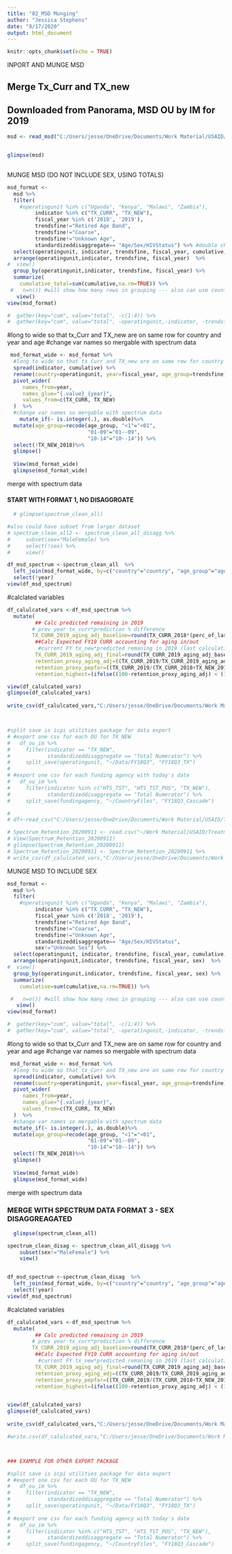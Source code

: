 ```yaml
---
title: "02_MSD Munging"
author: "Jessica Stephens"
date: "8/17/2020"
output: html_document
---
```


```r
knitr::opts_chunk$set(echo = TRUE)
```



###################### INPORT AND MUNGE MSD #############################


## Merge Tx_Curr and TX_new
## Downloaded from Panorama, MSD OU by IM for 2019

```r

msd <- read_msd("C:/Users/jesse/OneDrive/Documents/Work Material/USAID/MER/FY19/MER_Structured_Datasets_OU_IM_FY17-20_20191220_v2_1_MER FY19Q4 Post Clean/MER_Structured_Datasets_OU_IM_FY17-20_20191220_v2_1.txt", save_rds=FALSE)


glimpse(msd)
  

```



############## MUNGE MSD (DO NOT INCLUDE SEX, USING TOTALS) ################


```r


msd_format <-
  msd %>%
  filter(
    #operatingunit %in% c("Uganda", "Kenya", "Malawi", "Zambia"),
         indicator %in% c("TX_CURR", "TX_NEW"),
         fiscal_year %in% c('2018', '2019'),
         trendsfine!="Retired Age Band",
         trendsfine!="Coarse",
         trendsfine!="Unknown Age",
         standardizeddisaggregate== "Age/Sex/HIVStatus") %>% #double check
  select(operatingunit, indicator, trendsfine, fiscal_year, cumulative, sex) %>%
  arrange(operatingunit,indicator, trendsfine, fiscal_year)  %>%
#  view()
  group_by(operatingunit,indicator, trendsfine, fiscal_year) %>%
  summarize(
    cumulative_total=sum(cumulative,na.rm=TRUE)) %>%
 #   n=n()) #will show how many rows in grouping --- also can use count() function alone instead of summ with n=n()
   view()
view(msd_format)

#  gather(key="cum", value="total", -c(1:4)) %>%
#  gather(key="cum", value="total", -operatingunit,-indicator, -trendsfine, -fiscal_year) %>%

```




#long to wide so that tx_Curr and TX_new are on same row for country and year and age
#change var names so mergable with spectrum data


```r

 msd_format_wide <- msd_format %>%
  #long to wide so that tx_Curr and TX_new are on same row for country and year and age
  spread(indicator, cumulative) %>%
  rename(country=operatingunit, year=fiscal_year, age_group=trendsfine)%>%  
  pivot_wider(
     names_from=year,
     names_glue="{.value}_{year}",
     values_from=c(TX_CURR, TX_NEW)
  )  %>%
  #change var names so mergable with spectrum data
    mutate_if(~ is.integer(.), as.double)%>%
  mutate(age_group=recode(age_group, "<1"="<01",
                          "01-09"="01--09",
                          "10-14"="10--14")) %>%
  select(!TX_NEW_2018)%>%
  glimpse()
  
  View(msd_format_wide)
  glimpse(msd_format_wide)

```






#######################  merge with spectrum data #######################  

#### START WITH FORMAT 1, NO DISAGGRGATE

<!-- spectrum_clean_all<-read_csv("C:/Users/jesse/OneDrive/Documents/Work Material/USAID/Treatment/Data/Output/spectrum_clean_all_20200916.csv") -->

```r
  # glimpse(spectrum_clean_all)

#also could have subset from larger dataset
# spectrum_clean_all2 <- spectrum_clean_all_disagg %>%
#     subset(sex="MaleFemale) %>%
#     select(!sex) %>%
#     view()

df_msd_spectrum <-spectrum_clean_all  %>% 
  left_join(msd_format_wide, by=c("country"="country", "age_group"="age_group"), `copy` = TRUE)  %>% 
  select(!year)
view(df_msd_spectrum)


```


#calclated variables


```r


df_calulcated_vars <-df_msd_spectrum %>% 
  mutate(
         ## Calc predicted remaining in 2019
        # prev year tx_curr*prediction % difference
        TX_CURR_2019_aging_adj_baseline=round(TX_CURR_2018*(perc_of_lastyr/100)),
         ##Calc Expected FY19 CURR accounting for aging in/out
          #current FY tx_new*predicted remaning in 2019 (last calculation)
         TX_CURR_2019_aging_adj_final=round(TX_CURR_2019_aging_adj_baseline+TX_NEW_2019),
         retention_proxy_aging_adj=((TX_CURR_2019/TX_CURR_2019_aging_adj_final)*100),###redone
         retention_proxy_pepfar=((TX_CURR_2019/(TX_CURR_2018+TX_NEW_2019))*100), #redone
         retention_highest=(ifelse((100-retention_proxy_aging_adj) < (100-retention_proxy_pepfar),"Aging Adjusted Proxy", "PEPFAR Proxy")))

view(df_calulcated_vars)
glimpse(df_calulcated_vars)
  
write_csv(df_calulcated_vars,"C:/Users/jesse/OneDrive/Documents/Work Material/USAID/Treatment/Data/Output/Spectrum_Retention_20200914.csv", na="")



#split save is icpi utilities package for data export
# #export one csv for each OU for TX_NEW
#   df_ou_im %>%
#     filter(indicator == "TX_NEW",
#            standardizeddisaggregate == "Total Numerator") %>%
#     split_save(operatingunit, "~/Data/FY18Q3", "FY18Q3_TX")
# 
# #export one csv for each funding agency with today's date
#   df_ou_im %>%
#     filter(indicator %in% c("HTS_TST", "HTS_TST_POS", "TX_NEW"),
#            standardizeddisaggregate == "Total Numerator") %>%
#     split_save(fundingagency, "~/CountryFiles", "FY18Q3_Cascade")
```





```r

# 
# df<-read_csv("C:/Users/jesse/OneDrive/Documents/Work Material/USAID/Treatment/Data/Output/Spectrum_Retention_20200911.csv", sheet="Spectrum_Retention_20200911")

# Spectrum_Retention_20200911 <- read.csv("~/Work Material/USAID/Treatment/Data/Output/Spectrum_Retention_20200911.csv", stringsAsFactors=FALSE)
# View(Spectrum_Retention_20200911)
# glimpse(Spectrum_Retention_20200911)
# Spectrum_Retention_20200911 <- Spectrum_Retention_20200911 %>%
# write_csv(df_calulcated_vars,"C:/Users/jesse/OneDrive/Documents/Work Material/USAID/Treatment/Data/Output/Spectrum_Retention_20200911.csv", na="")


```










############## MUNGE MSD TO INCLUDE SEX ################



```r


msd_format <-
  msd %>%
  filter(
    #operatingunit %in% c("Uganda", "Kenya", "Malawi", "Zambia"),
         indicator %in% c("TX_CURR", "TX_NEW"),
         fiscal_year %in% c('2018', '2019'),
         trendsfine!="Retired Age Band",
         trendsfine!="Coarse",
         trendsfine!="Unknown Age",
         standardizeddisaggregate== "Age/Sex/HIVStatus", 
         sex!="Unknown Sex") %>% 
  select(operatingunit, indicator, trendsfine, fiscal_year, cumulative, sex) %>%
  arrange(operatingunit,indicator, trendsfine, fiscal_year, sex)  %>%
#  view()
  group_by(operatingunit,indicator, trendsfine, fiscal_year, sex) %>%
  summarize(
    cumulative=sum(cumulative,na.rm=TRUE)) %>%  

 #   n=n()) #will show how many rows in grouping --- also can use count() function alone instead of summ with n=n()
   view()
view(msd_format)

#  gather(key="cum", value="total", -c(1:4)) %>%
#  gather(key="cum", value="total", -operatingunit,-indicator, -trendsfine, -fiscal_year) %>%

```




#long to wide so that tx_Curr and TX_new are on same row for country and year and age
#change var names so mergable with spectrum data


```r

 msd_format_wide <- msd_format %>%
  #long to wide so that tx_Curr and TX_new are on same row for country and year and age
  spread(indicator, cumulative) %>%
  rename(country=operatingunit, year=fiscal_year, age_group=trendsfine)%>%  
  pivot_wider(
     names_from=year,
     names_glue="{.value}_{year}",
     values_from=c(TX_CURR, TX_NEW)
  )  %>%
  #change var names so mergable with spectrum data
  mutate_if(~ is.integer(.), as.double)%>%
  mutate(age_group=recode(age_group, "<1"="<01",
                          "01-09"="01--09",
                          "10-14"="10--14")) %>%
  select(!TX_NEW_2018)%>%
  glimpse()
  
  View(msd_format_wide)
  glimpse(msd_format_wide)

```



#######################  merge with spectrum data #######################  

### MERGE WITH SPECTRUM DATA FORMAT 3 - SEX DISAGGREAGATED 

<!-- spectrum_clean_all_disagg<-read_csv("C:/Users/jesse/OneDrive/Documents/Work Material/USAID/Treatment/Data/Output/spectrum_clean_all_total_20200916.csv") -->

```r
  glimpse(spectrum_clean_all)

spectrum_clean_disag <- spectrum_clean_all_disagg %>%
    subset(sex!="MaleFemale") %>%
    view()


df_msd_spectrum <-spectrum_clean_disag  %>% 
  left_join(msd_format_wide, by=c("country"="country", "age_group"="age_group", "sex"="sex"), `copy` = TRUE)  %>% 
  select(!year)
view(df_msd_spectrum)


```


#calclated variables


```r

df_calulcated_vars <-df_msd_spectrum %>% 
  mutate(
         ## Calc predicted remaining in 2019
        # prev year tx_curr*prediction % difference
        TX_CURR_2019_aging_adj_baseline=round(TX_CURR_2018*(perc_of_lastyr/100)),
         ##Calc Expected FY19 CURR accounting for aging in/out
          #current FY tx_new*predicted remaning in 2019 (last calculation)
         TX_CURR_2019_aging_adj_final=round(TX_CURR_2019_aging_adj_baseline+TX_NEW_2019),
         retention_proxy_aging_adj=((TX_CURR_2019/TX_CURR_2019_aging_adj_final)*100),###redone
         retention_proxy_pepfar=((TX_CURR_2019/(TX_CURR_2018+TX_NEW_2019))*100), #redone
         retention_highest=(ifelse((100-retention_proxy_aging_adj) < (100-retention_proxy_pepfar),"Aging Adjusted Proxy", "PEPFAR Proxy")))


view(df_calulcated_vars)
glimpse(df_calulcated_vars)
  
write_csv(df_calulcated_vars,"C:/Users/jesse/OneDrive/Documents/Work Material/USAID/Treatment/Data/Output/Spectrum_Retention_disagg_20200916.csv", na="")

#write.csv(df_calulcated_vars,"C:/Users/jesse/OneDrive/Documents/Work Material/USAID/Treatment/Data/Output/Spectrum_Retention_20200911.csv", row.names = FALSE)



### EXAMPLE FOR OTHER EXPORT PACKAGE

#split save is icpi utilities package for data export
# #export one csv for each OU for TX_NEW
#   df_ou_im %>%
#     filter(indicator == "TX_NEW",
#            standardizeddisaggregate == "Total Numerator") %>%
#     split_save(operatingunit, "~/Data/FY18Q3", "FY18Q3_TX")
# 
# #export one csv for each funding agency with today's date
#   df_ou_im %>%
#     filter(indicator %in% c("HTS_TST", "HTS_TST_POS", "TX_NEW"),
#            standardizeddisaggregate == "Total Numerator") %>%
#     split_save(fundingagency, "~/CountryFiles", "FY18Q3_Cascade")
```























<!-- ```{r load, echo=FALSE} -->

<!-- #  -->
<!-- # df<-read_csv("C:/Users/jesse/OneDrive/Documents/Work Material/USAID/Treatment/Data/Output/Spectrum_Retention_20200911.csv", sheet="Spectrum_Retention_20200911") -->

<!-- Spectrum_Retention_20200911 <- read.csv("~/Work Material/USAID/Treatment/Data/Output/Spectrum_Retention_20200911.csv", stringsAsFactors=FALSE) -->
<!-- View(Spectrum_Retention_20200911) -->
<!-- glimpse(Spectrum_Retention_20200911) -->
<!-- Spectrum_Retention_20200911 <- Spectrum_Retention_20200911 %>% -->
<!--   # mutate(age_group=ifelse("9-Jan", "1--9", -->
<!--   #                         ifelse("14-Oct", "10--14",age_group))) -->

<!-- write_csv(df_calulcated_vars,"C:/Users/jesse/OneDrive/Documents/Work Material/USAID/Treatment/Data/Output/Spectrum_Retention_20200911.csv", na="") -->


<!-- # malefemale=ifelse(is.na(sex2), 0, 1)) %>% -->
<!-- ``` -->

